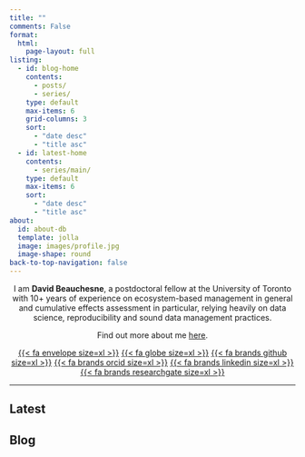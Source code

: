 ```yaml
---
title: ""
comments: False
format:
  html:
    page-layout: full
listing:
  - id: blog-home
    contents: 
      - posts/
      - series/
    type: default
    max-items: 6
    grid-columns: 3
    sort: 
      - "date desc"
      - "title asc"
  - id: latest-home
    contents: 
      - series/main/
    type: default
    max-items: 6
    sort: 
      - "date desc"
      - "title asc"
about:
  id: about-db
  template: jolla
  image: images/profile.jpg
  image-shape: round
back-to-top-navigation: false
---
```


:::{#about-db}

  <center>
  I am **David Beauchesne**, a postdoctoral fellow at the University of Toronto with 10+ years of experience on ecosystem-based management in general and cumulative effects assessment in particular, relying heavily on data science, reproducibility and sound data management practices.
  
  Find out more about me [here](vitae.qmd).


  [{{< fa envelope size=xl >}}](mailto:david.beauchesne@insileco.io)
  [{{< fa globe size=xl >}}](https://david.beauchesne.insileco.io)
  [{{< fa brands github size=xl >}}](https://github.com/david-beauchesne)
  [{{< fa brands orcid size=xl >}}](https://www.orcid.org/0000-0002-3590-8161)
  <!-- [{{< fa brands google-scholar size=xl >}}](https://scholar.google.ca/citations?user=8YPeWfgAAAAJ&hl=en&oi=ao$$) -->
  [{{< fa brands linkedin size=xl >}}](https://www.linkedin.com/in/david-beauchesne-16683353/)
  [{{< fa brands researchgate size=xl >}}](https://www.researchgate.net/profile/David_Beauchesne)
  </center>

:::

<hr>


:::::{.grid}

::::{.g-col-12 .g-col-md-6}
## Latest
:::{#latest-home}
:::
::::

::::{.g-col-12 .g-col-md-6}
## Blog
:::{#blog-home}
:::
::::

:::::